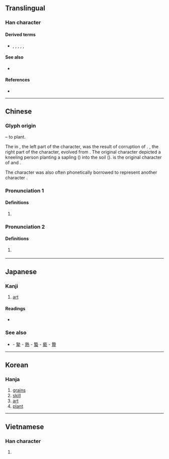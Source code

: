 {{character info}}
==Translingual==

===Han character===
{{Han char|rn=32|rad=土|as=08|sn=11|four=45117|canj=GGKNI|ids=⿰坴丸}}

====Derived terms====
* {{l|mul|蓺}}, {{l|mul|勢}}, {{l|mul|熱}}, {{l|mul|摰}}, {{l|mul|槷}}, {{l|mul|褻}}

====See also====
* {{l|mul|孰}} <!-- reasonably graphically similar; compare 熱, 熟-->

====References====
* {{Han ref|kx=0231.080|dkj=05192|dj=0467.140|hdz=10455.040|uh=57F6|ud=22518|bh=D4B0|bd=54448}}

----

==Chinese==
{{zh-forms}}

===Glyph origin===
{{Han etym}}
{{Han compound|坴|丮||t2=to hold|ls=ic}} – to plant.

The {{zh-l|*圥}} in {{zh-l|*坴}}, the left part of the character, was the result of corruption of {{zh-l|*木}}. {{zh-l|*丸}}, the right part of the character, evolved from {{zh-l|*丮|to hold}}. The original character depicted a kneeling person planting a sapling ({{zh-l|*木}}) into the soil ({{zh-l|*土}}). {{lang|zh|埶}} is the original character of {{zh-l|*蓺}} and {{zh-l|*藝}}.

The character {{och-l|埶}} was also often phonetically borrowed to represent another character {{och-l|勢}}.

===Pronunciation 1===
{{zh-pron
|m=yì
|c=ngai6
|mc=y
|oc=y
|ma=
|cat=n
}}

====Definitions====
{{zh-hanzi}}

# {{zh-hg}} {{zh-alt-form|藝*|''to grow; skill; talent''}}

===Pronunciation 2===
{{zh-pron
|m=shì
|c=sai3
|mc=y
|oc=y
|ma=
|cat=n
}}

====Definitions====
{{zh-hanzi}}

# {{zh-hg}} {{zh-alt-form|勢*|''power; position''}}

----

==Japanese==

===Kanji===
{{ja-kanji|grade=|rs=土08}}

# [[art]]

====Readings====
* {{ja-readings|on=[[げい]] (gei), [[せい]] (sei)|kun=[[うえる]] (ueru), [[わざ]] (waza), [[いきほひ]] (ikihohi)}}

===See also===
* {{l|ja|勢}} - [[摯]] - [[熱]] - [[蟄]] - [[褻]] - [[贄]]

----

==Korean==

===Hanja===
{{ko-hanja|hangeul=세|rv=se|mr=se}}

# [[grains]]
# [[skill]]
# [[art]]
# [[plant]]

----

==Vietnamese==

===Han character===
{{vi-hantu|[[đệm]]|rs=土08}}

# {{rfdef|vi|sort=土08}}